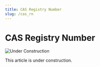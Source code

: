 ```yaml
---
title: CAS Registry Number
slug: /cas_rn
---
```



# CAS Registry Number

![Under Construction](/img/Constr_2bl.png)

This article is under construction.
